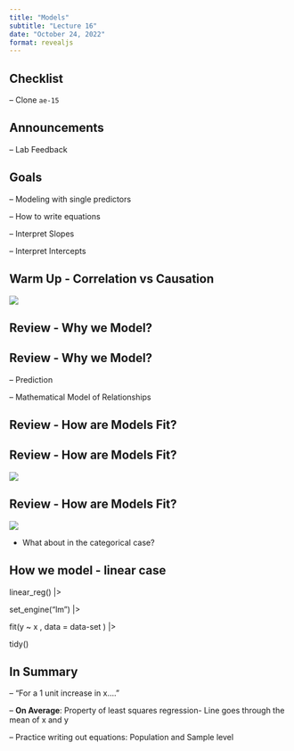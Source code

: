 ```yaml
---
title: "Models"
subtitle: "Lecture 16"
date: "October 24, 2022"
format: revealjs
---
```


## Checklist

-- Clone `ae-15`

## Announcements

-- Lab Feedback

## Goals

-- Modeling with single predictors

-- How to write equations

-- Interpret Slopes

-- Interpret Intercepts

## Warm Up - Correlation vs Causation

![](images/maine.png)

## Review - Why we Model?

## Review - Why we Model?

-- Prediction

-- Mathematical Model of Relationships

## Review - How are Models Fit?

## Review - How are Models Fit?

![](images/RSS.png)

## Review - How are Models Fit?

![](images/residexample.png)

-   What about in the categorical case?

## How we model - linear case

linear_reg() \|\>

set_engine("lm") \|\>

fit(y \~ x , data = data-set ) \|\>\

tidy()

## In Summary

-- "For a 1 unit increase in x...."

-- **On Average**: Property of least squares regression- Line goes through the mean of x and y

-- Practice writing out equations: Population and Sample level
